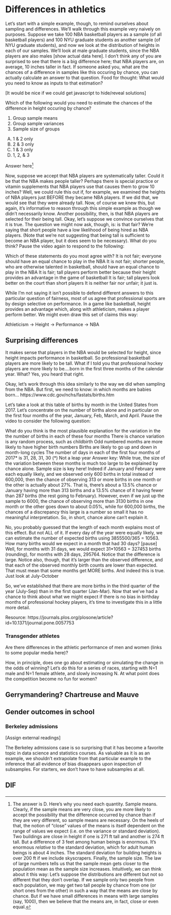 # Differences in athletics

Let’s start with a simple example, though, to remind ourselves about sampling and differences. We’ll walk through this example very naively on purposes. Suppose we take 100 NBA basketball players as a sample (of all basketball players) and 100 NYU graduate students as another sample (of NYU graduate students), and now we look at the distribution of heights in each of our samples. We’ll look at male graduate students, since the NBA players are also males [show actual data here]. I don’t think any of you are surprised to see that there is a big difference here; that NBA players are, on average, 10 inches taller in fact. If someone asked you, what are the chances of a difference in samples like this occuring by chance, you can actually calculate an answer to that question. Food for thought: What would you need to know as inputs to that estimation?

[It would be nice if we could get javascript to hide/reveal solutions]

Which of the following would you need to estimate the chances of the difference in height occuring by chance?

1. Group sample means
2. Group sample variances
3. Sample size of groups
A) 1 & 2 only
B) 2 & 3 only
C) 1 & 3 only
D) 1, 2, & 3


Answer here^[The answer is D. Here's why you need each quantity. Sample means. Clearly, if the sample means are very close, you are more likely to accept the possibility that the difference occurred by chance than if they are very different, so sample means are necessary. On the heels of that, the notion of "close" values of the means is itself dependent on the range of values we expect (i.e. on the variance or standard deviation). Two buildings are close in height if one is 271 ft tall and another is 274 ft tall. But a difference of 3 feet among human beings is enormous. It's enormous *relative* to the standard deviation, which for adult human beings is about 4 inches. The standard deviation for building heights is over 200 ft if we include skyscrapers. Finally, the sample size. The law of large numbers tells us that the sample mean gets closer to the population mean as the sample size increases. Intuitively, we can think about it this way: Let's suppose the distributions are different but not so different that they don't overlap. If we sample only two people from each population, we may get two tall people by chance from one (or short ones from the other) in such a way that the means are close by chance. But if we have small differences in means with large samples (say, 1000), then we believe that the means are, in fact, close or even equal.]




Now, suppose we accept that NBA players are systematically taller. Could it be that the NBA makes people taller? Perhaps there is special practice or vitamin supplements that NBA players use that causes them to grow 10 inches? Well, we could rule this out if, for example, we examined the heights of NBA players just BEFORE they became NBA players. If we did that, we would see that they were already tall. Now, of course we knew this, but again, it’s informative to reason through this simple example as though we didn’t necessarily know. Another possibility, then, is that NBA players are selected for their being tall. Okay, let’s suppose we convince ourselves that it is true. The question we might now ask, though, is: is that fair? We’re saying that short people have a low likelihood of being hired as NBA players. (Note that we’re not suggesting that being tall is sufficient to become an NBA player, but it does seem to be necessary). What do you think? Pause the video again to respond to the following:

Which of these statements do you most agree with?
It is not fair; everyone should have an equal chance to play in the NBA
It is not fair; shorter people, who are otherwise talented in basketball, should have an equal chance to play in the NBA
It is fair; tall players perform better because their height provides an advantage in the game of basketball 
It is fair; tall players look better on the court than short players
It is neither fair nor unfair; it just is.

While I’m not saying it isn’t possible to defend different answers to this particular question of fairness, most of us agree that professional sports are by design selective on performance. In a game like basketball, height provides an advantage which, along with athleticism, makes a player perform better. We might even draw this set of claims this way:

Athleticism → 
Height → Performance →  NBA

## Surprising differences

It makes sense that players in the NBA would be selected for height, since height impacts performance in basketball. So professional basketball players are more likely to be tall. What if I told you that professional hockey players are more likely to be….born in the first three months of the calendar year. What? Yes, you heard that right. 

Okay, let’s work through this idea similarly to the way we did when sampling from the NBA.
But first, we need to know: in which months are babies born…
https://www.cdc.gov/nchs/fastats/births.htm

Let’s take a look at this table of births by month in the United States from 2017. Let’s concentrate on the number of births alone and in particular on the first four months of the year, January, Feb, March, and April. Pause the video to consider the following question: 

What do you think is the most plausible explanation for the variation in the the number of births in each of these four months
There is chance variation is any random process, such as childbirth
Odd numbered months are more likely to have higher birth numbers
Births are likely to go up and down in month-long cycles 
The number of days in each of the first four months of 2017* is 31, 28, 31, 30
(*) Not a leap year
Answer key:
While true, the size of the variation between these months is much too large to be explained by chance alone. Sample size is key here! Indeed if January and February were each equally likely, and we observed only 600 births in total instead of 600,000, then the chance of observing 313 or more births in one month or the other is actually about 27%. That is, there’s about a 13.5% chance or January having more than 313 births and a 13.5% chance of it having fewer than 287 births (the rest going to February). However, even if we just up the sample to 6000, the chance of observing more than 3130 births in one month or the other goes down to about 0.05%, while for 600,000 births, the chances of a discrepancy this large is a number so small it has no meaningful interpretation. So, in short, chance alone can’t explain it.

No, you probably guessed that the length of each month explains most of this effect. But not ALL of it. If every day of the year were equally likely, we can estimate the number of expected births using 3855500/365 = 10563. How many births would we expect in a month that had 30 days? [pause] Well, for months with 31 days, we would expect 31*10563 = 327453 births (rounding), for months with 28 days, 295764. Notice that the difference is large. Notice also, though, that it’s larger than the observed difference, and that each of the observed monthly birth counts are lower than expected. That must mean that some months get MORE births. And indeed this is true. Just look at July-October



So, we’ve established that there are more births in the third quarter of the year (July-Sep) than in the first quarter (Jan-Mar). Now that we’ve had a chance to think about what we might expect if there is no bias in birthday months of professional hockey players, it’s time to investigate this in a little more detail.  

Resource: https://journals.plos.org/plosone/article?id=10.1371/journal.pone.0057753


### Transgender athletes

Are there differences in the athletic performance of men and women (links to some popular media here)?

How, in principle, does one go about estimating or simulating the change in the odds of winning? Let's do this for a series of races, starting with N=1 male and N=1 female athlete, and slowly increasing N. At what point does the competition become no fun for women?





## Gerrymandering? Chartreuse and Mauve


## Gender outcomes in school

### Berkeley admissions

[Assign external readings]

The Berkeley admissions case is so surprising  that it has become a favorite topic in data science and statistics courses. As valuable as it is as an example, we shouldn't extrapolate from that particular example to the inference that all evidence of bias disappears upon inspection of subsamples. For starters, we don't have to have subsamples at all.

## DIF



### 



